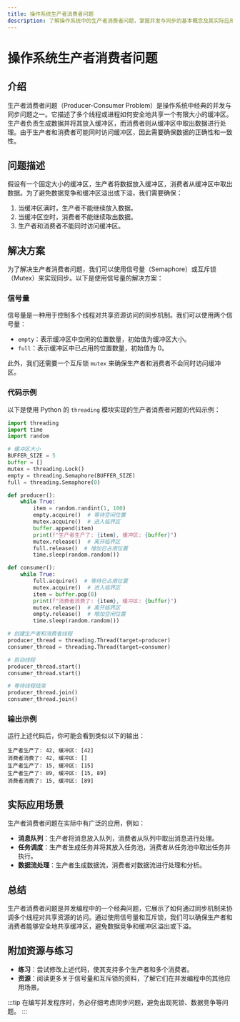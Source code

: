 ```yaml
---
title: 操作系统生产者消费者问题
description: 了解操作系统中的生产者消费者问题，掌握并发与同步的基本概念及其实际应用。
---
```


# 操作系统生产者消费者问题

## 介绍

生产者消费者问题（Producer-Consumer Problem）是操作系统中经典的并发与同步问题之一。它描述了多个线程或进程如何安全地共享一个有限大小的缓冲区。生产者负责生成数据并将其放入缓冲区，而消费者则从缓冲区中取出数据进行处理。由于生产者和消费者可能同时访问缓冲区，因此需要确保数据的正确性和一致性。

## 问题描述

假设有一个固定大小的缓冲区，生产者将数据放入缓冲区，消费者从缓冲区中取出数据。为了避免数据竞争和缓冲区溢出或下溢，我们需要确保：

1. 当缓冲区满时，生产者不能继续放入数据。
2. 当缓冲区空时，消费者不能继续取出数据。
3. 生产者和消费者不能同时访问缓冲区。

## 解决方案

为了解决生产者消费者问题，我们可以使用信号量（Semaphore）或互斥锁（Mutex）来实现同步。以下是使用信号量的解决方案：

### 信号量

信号量是一种用于控制多个线程对共享资源访问的同步机制。我们可以使用两个信号量：

- `empty`：表示缓冲区中空闲的位置数量，初始值为缓冲区大小。
- `full`：表示缓冲区中已占用的位置数量，初始值为 0。

此外，我们还需要一个互斥锁 `mutex` 来确保生产者和消费者不会同时访问缓冲区。

### 代码示例

以下是使用 Python 的 `threading` 模块实现的生产者消费者问题的代码示例：

```python
import threading
import time
import random

# 缓冲区大小
BUFFER_SIZE = 5
buffer = []
mutex = threading.Lock()
empty = threading.Semaphore(BUFFER_SIZE)
full = threading.Semaphore(0)

def producer():
    while True:
        item = random.randint(1, 100)
        empty.acquire()  # 等待空闲位置
        mutex.acquire()  # 进入临界区
        buffer.append(item)
        print(f"生产者生产了: {item}, 缓冲区: {buffer}")
        mutex.release()  # 离开临界区
        full.release()  # 增加已占用位置
        time.sleep(random.random())

def consumer():
    while True:
        full.acquire()  # 等待已占用位置
        mutex.acquire()  # 进入临界区
        item = buffer.pop(0)
        print(f"消费者消费了: {item}, 缓冲区: {buffer}")
        mutex.release()  # 离开临界区
        empty.release()  # 增加空闲位置
        time.sleep(random.random())

# 创建生产者和消费者线程
producer_thread = threading.Thread(target=producer)
consumer_thread = threading.Thread(target=consumer)

# 启动线程
producer_thread.start()
consumer_thread.start()

# 等待线程结束
producer_thread.join()
consumer_thread.join()
```

### 输出示例

运行上述代码后，你可能会看到类似以下的输出：

```
生产者生产了: 42, 缓冲区: [42]
消费者消费了: 42, 缓冲区: []
生产者生产了: 15, 缓冲区: [15]
生产者生产了: 89, 缓冲区: [15, 89]
消费者消费了: 15, 缓冲区: [89]
```

## 实际应用场景

生产者消费者问题在实际中有广泛的应用，例如：

- **消息队列**：生产者将消息放入队列，消费者从队列中取出消息进行处理。
- **任务调度**：生产者生成任务并将其放入任务池，消费者从任务池中取出任务并执行。
- **数据流处理**：生产者生成数据流，消费者对数据流进行处理和分析。

## 总结

生产者消费者问题是并发编程中的一个经典问题，它展示了如何通过同步机制来协调多个线程对共享资源的访问。通过使用信号量和互斥锁，我们可以确保生产者和消费者能够安全地共享缓冲区，避免数据竞争和缓冲区溢出或下溢。

## 附加资源与练习

- **练习**：尝试修改上述代码，使其支持多个生产者和多个消费者。
- **资源**：阅读更多关于信号量和互斥锁的资料，了解它们在并发编程中的其他应用场景。

:::tip
在编写并发程序时，务必仔细考虑同步问题，避免出现死锁、数据竞争等问题。
:::